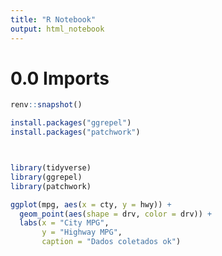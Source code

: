 ```yaml
---
title: "R Notebook"
output: html_notebook
---
```



# 0.0 Imports

```r
renv::snapshot()
```



```r
install.packages("ggrepel")
install.packages("patchwork")



library(tidyverse)
library(ggrepel)
library(patchwork)


```



```r
ggplot(mpg, aes(x = cty, y = hwy)) +
  geom_point(aes(shape = drv, color = drv)) +
  labs(x = "City MPG",
       y = "Highway MPG",
       caption = "Dados coletados ok")
```

